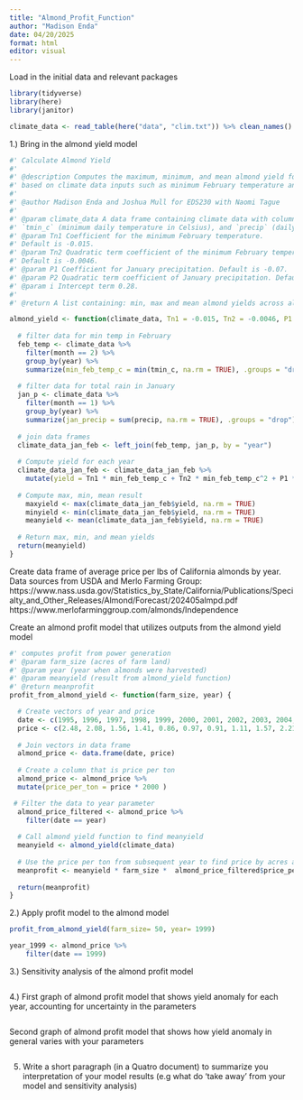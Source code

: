 ```yaml
---
title: "Almond_Profit_Function"
author: "Madison Enda"
date: 04/20/2025
format: html
editor: visual
---
```


Load in the initial data and relevant packages

```r
library(tidyverse)
library(here)
library(janitor)
```

```r
climate_data <- read_table(here("data", "clim.txt")) %>% clean_names()
```


1.) Bring in the almond yield model
```r
#' Calculate Almond Yield
#'
#' @description Computes the maximum, minimum, and mean almond yield for each year 
#' based on climate data inputs such as minimum February temperature and January precipitation.
#'
#' @author Madison Enda and Joshua Mull for EDS230 with Naomi Tague
#' 
#' @param climate_data A data frame containing climate data with columns for `month`, `year`, 
#' `tmin_c` (minimum daily temperature in Celsius), and `precip` (daily precipitation in millimeters).
#' @param Tn1 Coefficient for the minimum February temperature.
#' Default is -0.015.
#' @param Tn2 Quadratic term coefficient of the minimum February temperature.
#' Default is -0.0046.
#' @param P1 Coefficient for January precipitation. Default is -0.07.
#' @param P2 Quadratic term coefficient of January precipitation. Default is 0.0043.
#' @param i Intercept term 0.28.
#'
#' @return A list containing: min, max and mean almond yields across all years 

almond_yield <- function(climate_data, Tn1 = -0.015, Tn2 = -0.0046, P1 = -0.07, P2 = 0.0043, i = 0.28) {
  
  # filter data for min temp in February 
  feb_temp <- climate_data %>%
    filter(month == 2) %>% 
    group_by(year) %>%
    summarize(min_feb_temp_c = min(tmin_c, na.rm = TRUE), .groups = "drop") 
  
  # filter data for total rain in January 
  jan_p <- climate_data %>%
    filter(month == 1) %>% 
    group_by(year) %>% 
    summarize(jan_precip = sum(precip, na.rm = TRUE), .groups = "drop") 
  
  # join data frames 
  climate_data_jan_feb <- left_join(feb_temp, jan_p, by = "year")
  
  # Compute yield for each year
  climate_data_jan_feb <- climate_data_jan_feb %>%
    mutate(yield = Tn1 * min_feb_temp_c + Tn2 * min_feb_temp_c^2 + P1 * jan_precip + P2 * jan_precip^2 + i)
  
  # Compute max, min, mean result
    maxyield <- max(climate_data_jan_feb$yield, na.rm = TRUE)
    minyield <- min(climate_data_jan_feb$yield, na.rm = TRUE)
    meanyield <- mean(climate_data_jan_feb$yield, na.rm = TRUE)
  
  # Return max, min, and mean yields
  return(meanyield)
}
```


Create data frame of average price per lbs of California almonds by year. Data sources from USDA and Merlo Farming Group:
https://www.nass.usda.gov/Statistics_by_State/California/Publications/Specialty_and_Other_Releases/Almond/Forecast/202405almpd.pdf 
https://www.merlofarminggroup.com/almonds/Independence


Create an almond profit model that utilizes outputs from the almond yield model
```r
#' computes profit from power generation
#' @param farm_size (acres of farm land)
#' @param year (year when almonds were harvested)
#' @param meanyield (result from almond_yield function)
#' @return meanprofit 
profit_from_almond_yield <- function(farm_size, year) {

  # Create vectors of year and price
  date <- c(1995, 1996, 1997, 1998, 1999, 2000, 2001, 2002, 2003, 2004, 2005, 2006, 2007, 2008, 2009, 2010, 2011, 2012, 2013, 2014, 2015, 2016, 2017, 2018, 2019, 2020, 2021, 2022, 2023, 2024, 2025)
  price <- c(2.48, 2.08, 1.56, 1.41, 0.86, 0.97, 0.91, 1.11, 1.57, 2.21, 2.81, 2.06, 1.75, 1.45, 1.65, 1.79, 1.99, 2.58, 3.21, 4.00, 3.13, 2.39, 2.53, 2.50, 2.45, 1.71, 1.86, 1.40, 1.64, 1.91, 2.60)
  
  # Join vectors in data frame
  almond_price <- data.frame(date, price)
  
  # Create a column that is price per ton
  almond_price <- almond_price %>%
  mutate(price_per_ton = price * 2000 )

 # Filter the data to year parameter
  almond_price_filtered <- almond_price %>%
    filter(date == year)
  
  # Call almond yield function to find meanyield
  meanyield <- almond_yield(climate_data)
  
  # Use the price per ton from subsequent year to find price by acres and 
  meanprofit <- meanyield * farm_size *  almond_price_filtered$price_per_ton
  
  return(meanprofit)
}
```


2.) Apply profit model to the almond model

```r
profit_from_almond_yield(farm_size= 50, year= 1999)
```

```r
year_1999 <- almond_price %>%
    filter(date == 1999)
```


3.) Sensitivity analysis of the almond profit model

```r

```


4.) First graph of almond profit model that shows yield anomaly for each year, accounting for uncertainty in the parameters

```r

```

Second graph of almond profit model that shows how yield anomaly in general varies with your parameters

```r

```

5. Write a short paragraph (in a Quatro document) to summarize you interpretation of your model results (e.g what do 'take away' from your model and sensitivity analysis)